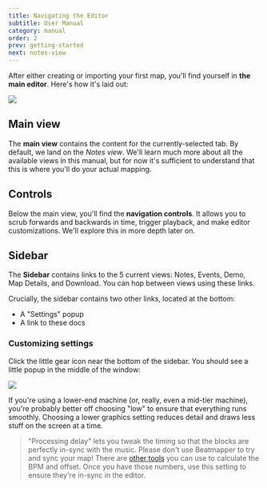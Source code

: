 ```yaml
---
title: Navigating the Editor
subtitle: User Manual
category: manual
order: 2
prev: getting-started
next: notes-view
---
```


After either creating or importing your first map, you'll find yourself in **the main editor**. Here's how it's laid out:

![](./images/annotated-view.png)

## Main view

The **main view** contains the content for the currently-selected tab. By default, we land on the _Notes view_. We'll learn much more about all the available views in this manual, but for now it's sufficient to understand that this is where you'll do your actual mapping.

## Controls

Below the main view, you'll find the **navigation controls**. It allows you to scrub forwards and backwards in time, trigger playback, and make editor customizations. We'll explore this in more depth later on.

## Sidebar

The **Sidebar** contains links to the 5 current views: Notes, Events, Demo, Map Details, and Download. You can hop between views using these links.

Crucially, the sidebar contains two other links, located at the bottom:

- A "Settings" popup
- A link to these docs

### Customizing settings

Click the little gear icon near the bottom of the sidebar. You should see a little popup in the middle of the window:

![](./images/settings-modal.png)

If you're using a lower-end machine (or, really, even a mid-tier machine), you're probably better off choosing "low" to ensure that everything runs smoothly. Choosing a lower graphics setting reduces detail and draws less stuff on the screen at a time.

> "Processing delay" lets you tweak the timing so that the blocks are perfectly in-sync with the music. Please don't use Beatmapper to try and sync your map! There are [other tools](https://bsmg.wiki/mapping/basic-audio#sync-using-arrow-vortex) you can use to calculate the BPM and offset. Once you have those numbers, use this setting to ensure they're in-sync in the editor.
